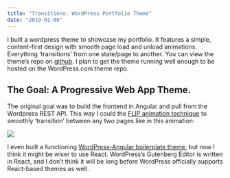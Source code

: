 ```yaml
---
title: "Transitions: WordPress Portfolio Theme"
date: "2019-01-08"
---
```



I built a wordpress theme to showcase my portfolio. It features a simple, content-first design with smooth page load and unload animations. Everything ‘transitions’ from one state/page to another. You can view the theme’s repo on [github](https://github.com/arniebradfo/Transitions). I plan to get the theme running well enough to be hosted on the WordPress.com theme repo.

## The Goal: A Progressive Web App Theme.

The original goal was to build the frontend in Angular and pull from the Wordpress REST API. This way I could the [FLIP animation technique](https://aerotwist.com/blog/flip-your-animations/) to smoothly ‘transition’ between any two pages like in this animation:

![](https://bradford.digital/bradford-digital/wp-content/uploads/Transitions-Theme-Animation.gif)

I even built a functioning [WordPress-Angular boilerplate theme](https://github.com/arniebradfo/ng-wp-theme), but now I think it might be wiser to use React. WordPress’s Gutenberg Editor is written in React, and I don’t think it will be long before WordPress officially supports React-based themes as well.
